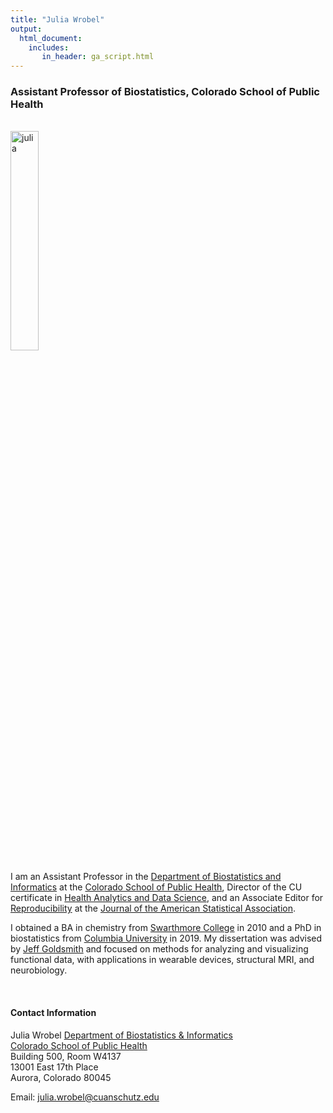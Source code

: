 ```yaml
---
title: "Julia Wrobel"
output: 
  html_document:
    includes:
       in_header: ga_script.html
---
```


<link rel="stylesheet" href="academicons.css"/>
<link rel="stylesheet" href="styles.css" type="text/css">


### Assistant Professor of Biostatistics, Colorado School of Public Health

<br><img src="images/headshot2.png" alt="julia" style="width:30%"><br>


I am an Assistant Professor in the [Department of Biostatistics and Informatics](https://coloradosph.cuanschutz.edu/education/departments/biostatistics-informatics/academics) at the [Colorado School of Public Health](https://coloradosph.cuanschutz.edu/), Director of the CU certificate in [Health Analytics and Data Science](https://coloradosph.cuanschutz.edu/education/degrees-and-programs/certificates/certificate-in-health-analytics-and-data-science#ac-optional-specialty-electives-3), and an Associate Editor for [Reproducibility](https://jasa-acs.github.io/repro-guide/) at the [Journal of the American Statistical Association](https://www.tandfonline.com/toc/uasa20/current). 

I obtained a BA in chemistry from [Swarthmore College](http://www.swarthmore.edu/) in 2010 and a PhD in biostatistics from [Columbia University](https://www.mailman.columbia.edu/become-student/departments/biostatistics) in 2019. My dissertation was advised by [Jeff Goldsmith](http://jeffgoldsmith.com/) and focused on methods for analyzing and visualizing functional data, with applications in wearable devices, structural MRI, and neurobiology. 

<br>

#### Contact Information

Julia Wrobel
[Department of Biostatistics & Informatics](http://www.ucdenver.edu/academics/colleges/PublicHealth/Academics/departments/Biostatistics/Pages/welcome.aspx)  
[Colorado School of Public Health](http://www.ucdenver.edu/academics/colleges/PublicHealth/Pages/default.aspx)  
Building 500, Room W4137
<br>
13001 East 17th Place
<br>
Aurora, Colorado 80045


Email: [julia.wrobel@cuanschutz.edu](mailto:julia.wrobel@cuanschutz.edu)  
